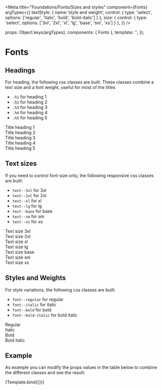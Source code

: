 
<Meta
  title="Foundations/Fonts/Sizes and styles"
  component={Fonts}
  argTypes={{
    textStyle: { name:'style and weight', control: { type: 'select', options: ['regular', 'italic', 'bold', 'bold-italic'] } },
    size: { control: { type: 'select', options: ['3xl', '2xl', 'xl', 'lg', 'base', 'sm', 'xs'] } },
  }}
/>

  props: Object.keys(argTypes),
  components: { Fonts },
  template: '<Fonts :label="label" :textStyle="textStyle" :size="size" />',
});

# Fonts

## Headings
For heading, the following css classes are built. These classes combine a text size and a font weight, useful for most of the titles
- `.h1` for heading 1
- `.h2` for heading 2
- `.h3` for heading 3
- `.h4` for heading 4
- `.h5` for heading 5

<Canvas>
  <div>
    <div class="h1">Title heading 1</div>
    <div class="h2">Title heading 2</div>
    <div class="h3">Title heading 3</div>
    <div class="h4">Title heading 4</div>
    <div class="h5">Title heading 5</div>
  </div>
</Canvas>

## Text sizes
If you need to control font-size only, the following responsive css classes are built:
- `text--3xl` for 3xl
- `text--2xl` for 2xl
- `text--xl` for xl
- `text--lg` for lg
- `text--base` for base
- `text--sm` for sm
- `text--xs` for xs

<Canvas>
  <div>
    <div class="text--3xl">Text size 3xl</div>
    <div class="text--2xl">Text size 2xl</div>
    <div class="text--xl">Text size xl</div>
    <div class="text--lg">Text size lg</div>
    <div class="text--base">Text size base</div>
    <div class="text--sm">Text size sm</div>
    <div class="text--xs">Text size xs</div>
  </div>
</Canvas>

## Styles and Weights
For style variations, the following css classes are built:
- `font--regular` for regular
- `font--italic` for italic
- `font--bold` for bold
- `font--bold-italic`  for bold italic

<Canvas>
  <div>
    <div class="font--regular">Regular</div>
    <div class="font--italic">Italic</div>
    <div class="font--bold">Bold</div>
    <div class="font--bold-italic">Bold italic</div>
  </div>
</Canvas>


## Example

As example you can modify the props values in the table below to combine the different classes and see the result:

<ArgsTable story="Example" />

<Canvas>
  <Story
    name="Example"
    args={{
      label: 'Confoederatio helvetica',
      textStyle: 'bold',
      size: '3xl'
    }}
  >
    {Template.bind({})}
  </Story>
</Canvas>


